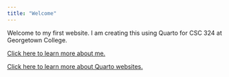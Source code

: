 ```yaml
---
title: "Welcome"
---
```


Welcome to my first website. I am creating this using Quarto for CSC 324 at Georgetown College.

[Click here to learn more about me.](about.qmd)

[Click here to learn more about Quarto websites.](https://quarto.org/docs/websites)
